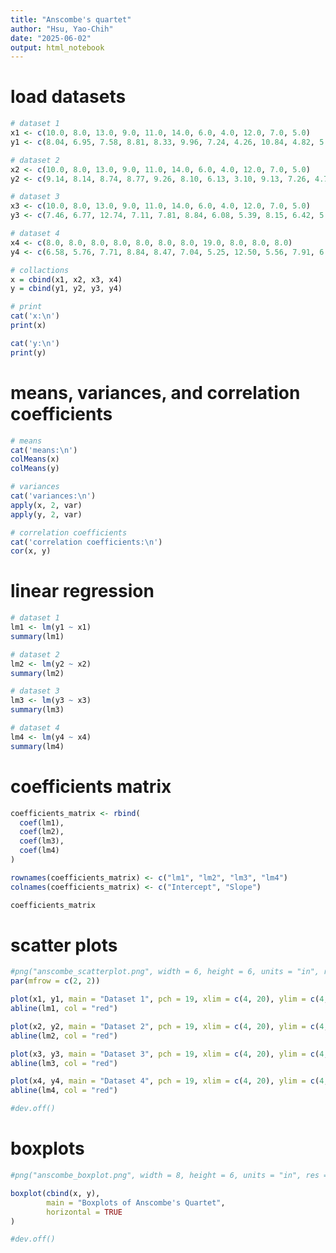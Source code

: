 ```yaml
---
title: "Anscombe's quartet"
author: "Hsu, Yao-Chih"
date: "2025-06-02"
output: html_notebook
---
```


# load datasets
```r
# dataset 1
x1 <- c(10.0, 8.0, 13.0, 9.0, 11.0, 14.0, 6.0, 4.0, 12.0, 7.0, 5.0)
y1 <- c(8.04, 6.95, 7.58, 8.81, 8.33, 9.96, 7.24, 4.26, 10.84, 4.82, 5.68)

# dataset 2
x2 <- c(10.0, 8.0, 13.0, 9.0, 11.0, 14.0, 6.0, 4.0, 12.0, 7.0, 5.0)
y2 <- c(9.14, 8.14, 8.74, 8.77, 9.26, 8.10, 6.13, 3.10, 9.13, 7.26, 4.74)

# dataset 3
x3 <- c(10.0, 8.0, 13.0, 9.0, 11.0, 14.0, 6.0, 4.0, 12.0, 7.0, 5.0)
y3 <- c(7.46, 6.77, 12.74, 7.11, 7.81, 8.84, 6.08, 5.39, 8.15, 6.42, 5.73)

# dataset 4
x4 <- c(8.0, 8.0, 8.0, 8.0, 8.0, 8.0, 8.0, 19.0, 8.0, 8.0, 8.0)
y4 <- c(6.58, 5.76, 7.71, 8.84, 8.47, 7.04, 5.25, 12.50, 5.56, 7.91, 6.89)

# collactions
x = cbind(x1, x2, x3, x4)
y = cbind(y1, y2, y3, y4)

# print
cat('x:\n')
print(x)

cat('y:\n')
print(y)
```

# means, variances, and correlation coefficients
```r
# means
cat('means:\n')
colMeans(x)
colMeans(y)

# variances
cat('variances:\n')
apply(x, 2, var)
apply(y, 2, var)

# correlation coefficients
cat('correlation coefficients:\n')
cor(x, y)
```

# linear regression
```r
# dataset 1
lm1 <- lm(y1 ~ x1)
summary(lm1)
```

```r
# dataset 2
lm2 <- lm(y2 ~ x2)
summary(lm2)
```

```r
# dataset 3
lm3 <- lm(y3 ~ x3)
summary(lm3)
```

```r
# dataset 4
lm4 <- lm(y4 ~ x4)
summary(lm4)
```
# coefficients matrix
```r
coefficients_matrix <- rbind(
  coef(lm1),
  coef(lm2),
  coef(lm3),
  coef(lm4)
)

rownames(coefficients_matrix) <- c("lm1", "lm2", "lm3", "lm4")
colnames(coefficients_matrix) <- c("Intercept", "Slope")

coefficients_matrix
```

# scatter plots
```r
#png("anscombe_scatterplot.png", width = 6, height = 6, units = "in", res = 300)
par(mfrow = c(2, 2))

plot(x1, y1, main = "Dataset 1", pch = 19, xlim = c(4, 20), ylim = c(4, 15))
abline(lm1, col = "red")

plot(x2, y2, main = "Dataset 2", pch = 19, xlim = c(4, 20), ylim = c(4, 15))
abline(lm2, col = "red")

plot(x3, y3, main = "Dataset 3", pch = 19, xlim = c(4, 20), ylim = c(4, 15))
abline(lm3, col = "red")

plot(x4, y4, main = "Dataset 4", pch = 19, xlim = c(4, 20), ylim = c(4, 15))
abline(lm4, col = "red")

#dev.off()
```

# boxplots
```r
#png("anscombe_boxplot.png", width = 8, height = 6, units = "in", res = 300)

boxplot(cbind(x, y),
        main = "Boxplots of Anscombe's Quartet",
        horizontal = TRUE
)

#dev.off()
```





